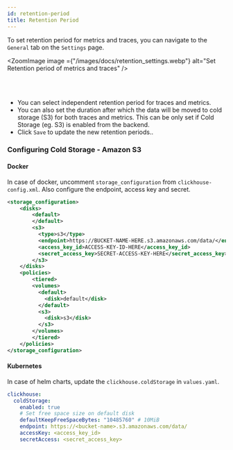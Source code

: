 ```yaml
---
id: retention-period
title: Retention Period
---
```


To set retention period for metrics and traces, you can navigate to the `General` tab on the `Settings` page.


<ZoomImage
    image ={"/images/docs/retention_settings.webp"} 
	alt="Set Retention period of metrics and traces"
/>


<br></br>

- You can select independent retention period for traces and metrics.
- You can also set the duration after which the data will be moved to cold storage (S3) for both traces and metrics. This can be only set if Cold Storage (eg. S3) is enabled from the backend.
- Click `Save` to update the new retention periods..

### Configuring Cold Storage - Amazon S3

#### Docker

In case of docker, uncomment `storage_configuration` from `clickhouse-config.xml`. Also configure the endpoint, access key and secret.

```xml
<storage_configuration>
	<disks>
		<default>
		</default>
 	    <s3>
 	      <type>s3</type>
		  <endpoint>https://BUCKET-NAME-HERE.s3.amazonaws.com/data/</endpoint>
 	      <access_key_id>ACCESS-KEY-ID-HERE</access_key_id>
 	      <secret_access_key>SECRET-ACCESS-KEY-HERE</secret_access_key>
 	    </s3>
	</disks>
	<policies>
		<tiered>
    	<volumes>
    	  <default>
    	    <disk>default</disk>
    	  </default>
    	  <s3>
    	    <disk>s3</disk>
    	  </s3>
    	</volumes>
        </tiered>
	</policies>
</storage_configuration>
```

#### Kubernetes

In case of helm charts, update the `clickhouse.coldStorage` in `values.yaml`.

```yaml
clickhouse:
  coldStorage:
    enabled: true
    # Set free space size on default disk
    defaultKeepFreeSpaceBytes: "10485760" # 10MiB
    endpoint: https://<bucket-name>.s3.amazonaws.com/data/
    accessKey: <access_key_id>
    secretAccess: <secret_access_key>
```
